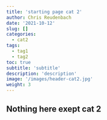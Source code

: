 ```yaml
---
title: 'starting page cat 2' 
author: Chris Reudenbach
date: '2021-10-12'
slug: []
categories:
  - cat2
tags:
  - tag1
  - tag2
toc: true
subtitle: 'subtitle'
description: 'description'
image: '/images/header-cat2.jpg'
weight: 3
---
```


## Nothing here exept cat 2

